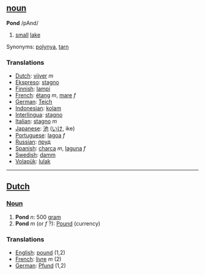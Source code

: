== [[noun]] == 
'''Pond''' /pAnd/

# [[small]] [[lake]]

Synonyms: [[polynya]], [[tarn]]

=== Translations ===
*[[Dutch]]: [[vijver]] ''m''
*[[Ekspreso]]: [[stagno]]
*[[Finnish]]: [[lampi]]
*[[French]]: [[étang]] ''m'', [[mare]] ''f''
*[[German]]: [[Teich]] 
*[[Indonesian]]: [[kolam]]
*[[Interlingua]]: [[stagno]] 
*[[Italian]]: [[stagno]] ''m''
*[[Japanese]]: [[池]] ([[いけ]], ike)
*[[Portuguese]]: [[lagoa]] ''f'' 
*[[Russian]]: [[пруд]]
*[[Spanish]]: [[charca]] ''m'', [[laguna]] ''f'' 
*[[Swedish]]: [[damm]]
*[[Volapük]]: [[lulak]]

----

==[[Dutch]]==

===[[Noun]]===

# '''Pond''' ''n'': 500 [[gram]]
# '''Pond''' ''m'' (or ''f'' ?): [[Pound]] (currency)

=== Translations ===
*[[English]]: [[pound]] (1,2)
*[[French]]: [[livre]] ''m'' (2)
*[[German]]: [[Pfund]] (1,2)